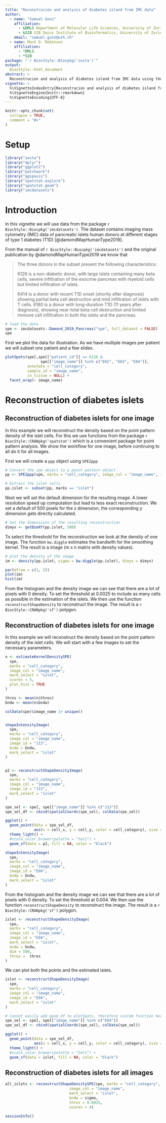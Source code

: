 ```yaml
---
title: "Reconstrucion and analysis of diabetes island from IMC data"
author: 
  - name: "Samuel Gunz"
    affiliation:
      - &DMLS Department of Molecular Life Sciences, University of Zurich, Switzerland
      - &SIB SIB Swiss Institute of Bioinformatics, University of Zurich, Switzerland
    email: "samuel.gunz@uzh.ch"
  - name: Mark D. Robinson
    affiliation:
      - *DMLS
      - *SIB
package: "`r BiocStyle::Biocpkg('sosta')`"
output:
  BiocStyle::html_document
abstract: >
  Reconstrucion and analysis of diabetes island from IMC data using the `sosta` package
vignette: >
  %\VignetteIndexEntry{Reconstrucion and analysis of diabetes island from IMC data}
  %\VignetteEngine{knitr::rmarkdown}
  %\VignetteEncoding{UTF-8}  
---
```



```r
knitr::opts_chunk$set(
  collapse = TRUE,
  comment = "#>"
)
```

# Setup

```r
library("sosta")
library("dplyr")
library("ggplot2")
library("patchwork")
library("ggspavis")
library("spatstat.explore")
library("spatstat.geom")
library("imcdatasets")
```


# Introduction

In this vignette we will use data from the package `r BiocStyle::Biocpkg('imcdatasets')`. The dataset contains imaging mass cytometry (IMC) data of pancreatic islets human donors at different stages of type 1 diabetes (T1D) [@damondMapHumanType2019]. 

From the manual of `r BiocStyle::Biocpkg('imcdatasets')` and the original publication by @damondMapHumanType2019 we know that

>The three donors in the subset present the following characteristics:
>
> 6126 is a non-diabetic donor, with large islets containing many beta cells, severe infiltration of the exocrine pancreas with myeloid cells but limited infiltration of islets.
>
> 6414 is a donor with recent T1D onset (shortly after diagnosis) showing partial beta cell destruction and mild infiltration of islets with T cells.
> 6180 is a donor with long-duration T1D (11 years after diagnosis), showing near-total beta cell destruction and limited immune cell infiltration in both the islets and the pancreas.


```r
# load the data
spe <- imcdatasets::Damond_2019_Pancreas("spe", full_dataset = FALSE)
spe
``` 

First we plot the data for illustration. As we have multiple images per patient we will subset one patient and a few slides.


```r
plotSpots(spe[,spe[["patient_id"]] == 6126 &
                spe[["image_name"]] %in% c("E02", "E03", "E04")],
          annotate = "cell_category",
          sample_id = "image_name",
          in_tissue = NULL) +
  facet_wrap(~ image_name)
```
# Reconstruction of diabetes islets

## Reconstruction of diabetes islets for one image

In this example we will reconstruct the density based on the point pattern density of the islet cells. For this we use functions from the package `r BiocStyle::CRANpkg('spatstat')` which is a convenient package for point pattern analysis. We show the workflow for one image, before continuing to all do it for all images.

First we will create a `ppp` object using `SPE2ppp`

```r
# Convert the spe object to a point pattern object
pp <- SPE2ppp(spe, marks = "cell_category", image_col = "image_name", image_id = "E04")

# Extract the islet cells
pp.islet <- subset(pp, marks == "islet")
```

Next we will set the default dimension for the resulting image. A lower resolution speed up computation but lead to less exact reconstruction. We set a default of 500 pixels for the x dimension, the corresponding y dimension gets directly calculated.

```r
# Set the dimensions of the resulting reconstruction
dimyx <- getDimXY(pp.islet, 500)
```

To select the threshold for the reconstruction we look at the density of one image. The function `bw.diggle` estimates the bandwith for the smoothing kernel. The result is a image (m x n matrix with density values).

```r
# plot the density of the image
im <- density(pp.islet, sigma = bw.diggle(pp.islet), dimyx = dimyx)

par(mfrow = c(1, 2))
plot(im)
hist(im)
```

From the histogram and the density image we can see that there are a lot of pixels with 0 density. To set the threshold at 0.0025 to include as many cells as possible in the estimation of the islets. We then use the function `reconstructShapeDensity` to reconstruct the image. The result is a `r BiocStyle::CRANpkg('sf')` polygon.


## Reconstruction of diabetes islets for one image

In this example we will reconstruct the density based on the point pattern density of the islet cells. We will start with a few images to set the necessary parameters.


```r
n <- estimateKernelDensitySPE(
  spe,
  marks = "cell_category",
  image_col = "image_name",
  mark_select = "islet",
  ncores = 5,
  plot_hist = TRUE
)

thres <- mean(n$thres)
bndw <- mean(n$bndw)

```

```r
colData(spe)$image_name |> unique()


shapeIntensityImage(
  spe,
  marks = "cell_category",
  image_col = "image_name",
  image_id = "J13",
  bndw = bndw,
  mark_select = "islet"
)


p2 <- reconstructShapeDensityImage(
  spe,
  marks = "cell_category",
  image_col = "image_name",
  image_id = "J13",
  mark_select = "islet"
)

spe_sel <- spe[, spe[["image_name"]] %in% c("J13")]
spe_sel_df <- cbind(spatialCoords(spe_sel), colData(spe_sel))

ggplot() +
  geom_point(data = spe_sel_df,
             aes(x = cell_x, y = cell_y, color = cell_category), size = 0.75) +
  theme_light() +
  #scale_color_brewer(palette = "Set1") +
  geom_sf(data = p2, fill = NA, color = "black")
```


```r
shapeIntensityImage(
  spe,
  marks = "cell_category",
  image_col = "image_name",
  image_id = "E04",
  bndw = bndw,
  mark_select = "islet"
)

```

From the histogram and the density image we can see that there are a lot of pixels with 0 density. To set the threshold at 0.004. We then use the function `reconstructShapeDensity` to reconstruct the image. The result is a `r BiocStyle::CRANpkg('sf')` polygon. 


```r
islet <- reconstructShapeDensityImage(
  spe,
  marks = "cell_category",
  image_col = "image_name",
  image_id = "E04",
  mark_select = "islet",
  bndw = bndw,
  dim = 500,
  thres =  thres
)
```

We can plot both the points and the estimated islets.

```r
islet <- reconstructShapeDensityImage(
  spe,
  marks = "cell_category",
  image_col = "image_name",
  image_id = "E04",
  mark_select = "islet"
) 
```


<!-- ```{r, eval=FALSE, include=FALSE} -->
<!-- p <- plotSpots(spe[,spe[["patient_id"]] == 6126 & -->
<!--                 spe[["image_name"]] %in% c("E04")], -->
<!--           annotate = "cell_type", -->
<!--           sample_id = "image_name", -->
<!--           in_tissue = NULL, -->
<!--           y_reverse = FALSE) + -->
<!--     geom_sf(data = islet, aes(), fill = NA) -->
<!-- ``` -->


```r
# Cannot easily add geom_df to plotSpots, therefore custom function here...
spe_sel <- spe[, spe[["image_name"]] %in% c("E04")]
spe_sel_df <- cbind(spatialCoords(spe_sel), colData(spe_sel))

ggplot() +
  geom_point(data = spe_sel_df,
             aes(x = cell_x, y = cell_y, color = cell_category), size = 0.75) +
  theme_light() +
  #scale_color_brewer(palette = "Set1") +
  geom_sf(data = islet, fill = NA, color = "black")
```

## Reconstruction of diabetes islets for all images

```r
all_islets <- reconstructShapeDensitySPE(spe, marks = "cell_category",
                             image_col = "image_name",
                             mark_select = "islet", 
                             bndw = sigma,
                             thres = 0.0025,
                             ncores = 4)
```


```r
sessionInfo()
```

